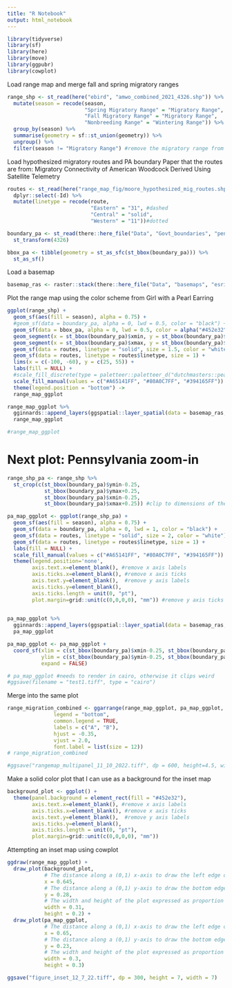 ```yaml
---
title: "R Notebook"
output: html_notebook
---
```


```r
library(tidyverse)
library(sf)
library(here)
library(move)
library(ggpubr)
library(cowplot)
```

Load range map and merge fall and spring migratory ranges
```r
range_shp <- st_read(here("ebird", "amwo_combined_2021_4326.shp")) %>%
  mutate(season = recode(season, 
                         "Spring Migratory Range" = "Migratory Range",
                         "Fall Migratory Range" = "Migratory Range",
                         "Nonbreeding Range" = "Wintering Range")) %>%
  group_by(season) %>%
  summarise(geometry = sf::st_union(geometry)) %>%
  ungroup() %>% 
  filter(season != "Migratory Range") #remove the migratory range from the figure
```

Load hypothesized migratory routes and PA boundary
Paper that the routes are from: Migratory Connectivity of American Woodcock Derived Using Satellite Telemetry
```r
routes <- st_read(here("range_map_fig/moore_hypothesized_mig_routes.shp")) %>% 
  dplyr::select(-Id) %>% 
  mutate(linetype = recode(route, 
                           "Eastern" = "31", #dashed
                           "Central" = "solid",
                           "Western" = "11"))#dotted

boundary_pa <- st_read(there::here_file("Data", "Govt_boundaries", "pennsylvania_5070.shp")) %>% 
  st_transform(4326)

bbox_pa <- tibble(geometry = st_as_sfc(st_bbox(boundary_pa))) %>% 
  st_as_sf()
```

Load a basemap
```r
basemap_ras <- raster::stack(there::here_file("Data", "basemaps", "esri_lightgrey", "esri_lightgrey_36_48_4326.tif"))
```

Plot the range map using the color scheme from Girl with a Pearl Earring
```r
ggplot(range_shp) +
  geom_sf(aes(fill = season), alpha = 0.75) +
  #geom_sf(data = boundary_pa, alpha = 0, lwd = 0.5, color = "black") +
  geom_sf(data = bbox_pa, alpha = 0, lwd = 0.5, color = alpha("#452e32", 0.3)) +
  geom_segment(x = st_bbox(boundary_pa)$xmin, y = st_bbox(boundary_pa)$ymin, xend = -74, yend = 37.2, lwd = 0.5, color = "#452e32", alpha = 0.3) +
  geom_segment(x = st_bbox(boundary_pa)$xmax, y = st_bbox(boundary_pa)$ymin, xend = -59, yend = 37.2, lwd = 0.5, color = "#452e32", alpha = 0.3) +
  geom_sf(data = routes, linetype = "solid", size = 1.5, color = "white") + 
  geom_sf(data = routes, linetype = routes$linetype, size = 1) +
  lims(x = c(-100, -60), y = c(25, 55)) +
  labs(fill = NULL) +
  #scale_fill_discrete(type = paletteer::paletteer_d("dutchmasters::pearl_earring")) 
  scale_fill_manual(values = c("#A65141FF", "#80A0C7FF", "#394165FF")) +
  theme(legend.position = "bottom") ->  
  range_map_ggplot

range_map_ggplot %>%
  gginnards::append_layers(ggspatial::layer_spatial(data = basemap_ras, lazy = TRUE, dpi = 150), position = "bottom") ->
  range_map_ggplot

#range_map_ggplot
```

# Next plot: Pennsylvania zoom-in
```r
range_shp_pa <- range_shp %>% 
  st_crop(c(st_bbox(boundary_pa)$ymin-0.25, 
            st_bbox(boundary_pa)$ymax+0.25, 
            st_bbox(boundary_pa)$xmin-0.25, 
            st_bbox(boundary_pa)$xmax+0.25)) #clip to dimensions of the map, otherwise it won't display correctly

pa_map_ggplot <- ggplot(range_shp_pa) +
  geom_sf(aes(fill = season), alpha = 0.75) +
  geom_sf(data = boundary_pa, alpha = 0, lwd = 1, color = "black") + 
  geom_sf(data = routes, linetype = "solid", size = 2, color = "white") + 
  geom_sf(data = routes, linetype = routes$linetype, size = 1) +
  labs(fill = NULL) +
  scale_fill_manual(values = c("#A65141FF", "#80A0C7FF", "#394165FF")) +
  theme(legend.position='none',
        axis.text.x=element_blank(), #remove x axis labels
        axis.ticks.x=element_blank(), #remove x axis ticks
        axis.text.y=element_blank(),  #remove y axis labels
        axis.ticks.y=element_blank(),
        axis.ticks.length = unit(0, "pt"),
        plot.margin=grid::unit(c(0,0,0,0), "mm")) #remove y axis ticks
        

pa_map_ggplot %>%
  gginnards::append_layers(ggspatial::layer_spatial(data = basemap_ras, lazy = TRUE, dpi = 150), position = "bottom") ->
  pa_map_ggplot

pa_map_ggplot <- pa_map_ggplot +
  coord_sf(xlim = c(st_bbox(boundary_pa)$xmin-0.25, st_bbox(boundary_pa)$xmax+0.25),
           ylim = c(st_bbox(boundary_pa)$ymin-0.25, st_bbox(boundary_pa)$ymax+0.25),
           expand = FALSE)

# pa_map_ggplot #needs to render in cairo, otherwise it clips weird
#ggsave(filename = "test1.tiff", type = "cairo")
```



Merge into the same plot
```r
range_migration_combined <- ggarrange(range_map_ggplot, pa_map_ggplot,
               legend = "bottom",
               common.legend = TRUE,
               labels = c("A", "B"),
               hjust = -0.35,
               vjust = 2.0,
               font.label = list(size = 12))
# range_migration_combined

#ggsave("rangemap_multipanel_11_10_2022.tiff", dp = 600, height=4.5, width=7.5)
```

Make a solid color plot that I can use as a background for the inset map
```r
background_plot <- ggplot() +
  theme(panel.background = element_rect(fill = "#452e32"),
        axis.text.x=element_blank(), #remove x axis labels
        axis.ticks.x=element_blank(), #remove x axis ticks
        axis.text.y=element_blank(),  #remove y axis labels
        axis.ticks.y=element_blank(),
        axis.ticks.length = unit(0, "pt"),
        plot.margin=grid::unit(c(0,0,0,0), "mm"))
```

Attempting an inset map using cowplot
```r
ggdraw(range_map_ggplot) +
  draw_plot(background_plot,
            # The distance along a (0,1) x-axis to draw the left edge of the plot
            x = 0.645,
            # The distance along a (0,1) y-axis to draw the bottom edge of the plot
            y = 0.28,
            # The width and height of the plot expressed as proportion of the entire ggdraw object
            width = 0.31,
            height = 0.2) +
  draw_plot(pa_map_ggplot,
            # The distance along a (0,1) x-axis to draw the left edge of the plot
            x = 0.65,
            # The distance along a (0,1) y-axis to draw the bottom edge of the plot
            y = 0.23,
            # The width and height of the plot expressed as proportion of the entire ggdraw object
            width = 0.3,
            height = 0.3)

ggsave("figure_inset_12_7_22.tiff", dp = 300, height = 7, width = 7)
```